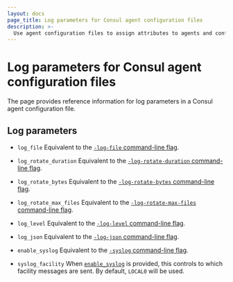 ```yaml
---
layout: docs
page_title: Log parameters for Consul agent configuration files
description: >-
  Use agent configuration files to assign attributes to agents and configure multiple agents at once. Learn about agent configuration file parameters and formatting with this reference page and sample code.
---
```


# Log parameters for Consul agent configuration files

The page provides reference information for log parameters in a Consul agent configuration file.

## Log parameters

- `log_file` Equivalent to the [`-log-file` command-line flag](/consul/commands/agent#_log_file).

- `log_rotate_duration` Equivalent to the [`-log-rotate-duration` command-line flag](/consul/commands/agent#_log_rotate_duration).

- `log_rotate_bytes` Equivalent to the [`-log-rotate-bytes` command-line flag](/consul/commands/agent#_log_rotate_bytes).

- `log_rotate_max_files` Equivalent to the [`-log-rotate-max-files` command-line flag](/consul/commands/agent#_log_rotate_max_files).

- `log_level` Equivalent to the [`-log-level` command-line flag](/consul/commands/agent#_log_level).

- `log_json` Equivalent to the [`-log-json` command-line flag](/consul/commands/agent#_log_json).

- `enable_syslog` Equivalent to the [`-syslog` command-line flag](/consul/commands/agent#_syslog).

- `syslog_facility` When [`enable_syslog`](#enable_syslog)
  is provided, this controls to which facility messages are sent. By default, `LOCAL0` will be used.

